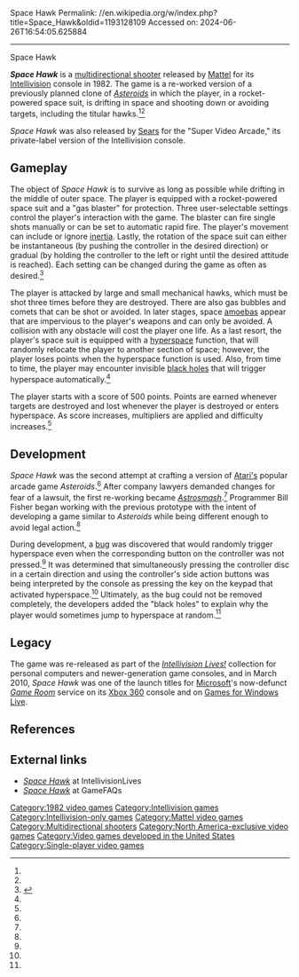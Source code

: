 Space Hawk
Permalink: //en.wikipedia.org/w/index.php?title=Space_Hawk&oldid=1193128109
Accessed on: 2024-06-26T16:54:05.625884



------
Space Hawk
{{For|the "Space Hawk" collection of science fiction stories|Harry Bates (author)}}
{{short description|1981 shooter video game}}
{{Infobox video game
| title = Space Hawk 
| image = Space Hawk Intellivision Cover.jpg
| caption= 
| developer = [[Mattel]]
| publisher = Mattel
| designer = Bill Fisher<ref name="INTVlives">{{cite web|url=http://www.intellivisiongames.com/gamepage.php?gameId=90|title=Space Hawk|work=IntellivisionLives.com|access-date=2010-07-29}}</ref>
| engine = 
| released = {{vgrelease|NA|April 19, 1982<ref>{{Cite web|url=https://history.blueskyrangers.com/mattelelectronics/games/spacehawk.html|title = Space Hawk}}</ref>}}{{vgrelease|EU|1982}}
| genre = [[Multidirectional shooter]]
| modes = [[Single player video game|Single-player]]
| platforms = [[Intellivision]]
}}

'''''Space Hawk''''' is a [[multidirectional shooter]] released by [[Mattel]] for its [[Intellivision]] console in 1982. The game is a re-worked version of a previously planned clone of ''[[Asteroids (video game)|Asteroids]]'' in which the player, in a rocket-powered space suit, is drifting in space and shooting down or avoiding targets, including the titular hawks.<ref name="INTVlives"/><ref name="pi830501"/>

''Space Hawk'' was also released by [[Sears]] for the "Super Video Arcade," its private-label version of the Intellivision console.

==Gameplay==
The object of ''Space Hawk'' is to survive as long as possible while drifting in the middle of outer space. The player is equipped with a rocket-powered space suit and a "gas blaster" for protection. Three user-selectable settings control the player's interaction with the game. The blaster can fire single shots manually or can be set to automatic rapid fire. The player's movement can include or ignore [[inertia]]. Lastly, the rotation of the space suit can either be instantaneous (by pushing the controller in the desired direction) or gradual (by holding the controller to the left or right until the desired attitude is reached). Each setting can be changed during the game as often as desired.<ref name="SHInst">{{cite web|url=http://www.intellivisiongames.com/bluesky/games/instructions/space/spchawk.txt|title=Space Hawk instructions|work=IntellivisionLives.com|access-date=2010-07-29}}</ref>

The player is attacked by large and small mechanical hawks, which must be shot three times before they are destroyed. There are also gas bubbles and comets that can be shot or avoided. In later stages, space [[amoeba]]s appear that are impervious to the player's weapons and can only be avoided. A collision with any obstacle will cost the player one life. As a last resort, the player's space suit is equipped with a [[hyperspace (science fiction)|hyperspace]] function, that will randomly relocate the player to another section of space; however, the player loses points when the hyperspace function is used. Also, from time to time, the player may encounter invisible [[black hole]]s that will trigger hyperspace automatically.<ref name="SHInst"/>

The player starts with a score of 500 points. Points are earned whenever targets are destroyed and lost whenever the player is destroyed or enters hyperspace. As score increases, multipliers are applied and difficulty increases.<ref name="SHInst"/>

==Development==
''Space Hawk'' was the second attempt at crafting a version of [[Atari|Atari's]] popular arcade game ''Asteroids''.<ref name="pi830501"/> After company lawyers demanded changes for fear of a lawsuit, the first re-working became ''[[Astrosmash]]''.<ref name="INTVlives"/> Programmer Bill Fisher began working with the previous prototype with the intent of developing a game similar to ''Asteroids'' while being different enough to avoid legal action.<ref name="INTVlives"/>

During development, a [[bug (computing)|bug]] was discovered that would randomly trigger hyperspace even when the corresponding button on the controller was not pressed.<ref name="INTVlives"/> It was determined that simultaneously pressing the controller disc in a certain direction and using the controller's side action buttons was being interpreted by the console as pressing the key on the keypad that activated hyperspace.<ref name="INTVlives"/> Ultimately, as the bug could not be removed completely, the developers added the "black holes" to explain why the player would sometimes jump to hyperspace at random.<ref name="INTVlives"/>

==Legacy==
The game was re-released as part of the ''[[Intellivision Lives!]]'' collection for personal computers and newer-generation game consoles, and in March 2010, ''Space Hawk'' was one of the launch titles for [[Microsoft]]'s now-defunct ''[[Game Room]]'' service on its [[Xbox 360]] console and on [[Games for Windows Live]].

==References==
{{reflist|refs=
<ref name="pi830501">{{cite news |work=[[Philadelphia Inquirer]] |title=A Latecomer Is Issuing Some of the Finest Games |date=May 1, 1983 |page=P09 |quote=You can hardly blame Coleco for attempting to cash in on the popular space game. Mattel did the same thing with its Space Hawk cartridge[...]}}</ref>
}}

==External links==
* [http://www.intellivisiongames.com/gamepage.php?gameId=90 ''Space Hawk''] at IntellivisionLives
* [http://www.gamefaqs.com/intellivision/577271-space-hawk ''Space Hawk''] at GameFAQs

[[Category:1982 video games]]
[[Category:Intellivision games]]
[[Category:Intellivision-only games]]
[[Category:Mattel video games]]
[[Category:Multidirectional shooters]]
[[Category:North America-exclusive video games]]
[[Category:Video games developed in the United States]]
[[Category:Single-player video games]]